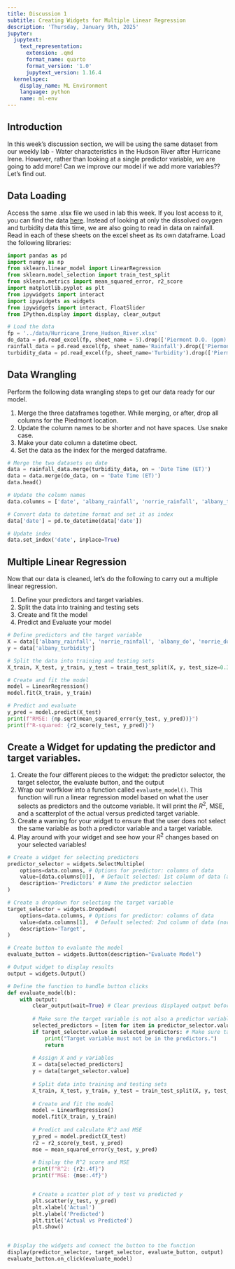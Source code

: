 ```yaml
---
title: Discussion 1
subtitle: Creating Widgets for Multiple Linear Regression
description: 'Thursday, January 9th, 2025'
jupyter:
  jupytext:
    text_representation:
      extension: .qmd
      format_name: quarto
      format_version: '1.0'
      jupytext_version: 1.16.4
  kernelspec:
    display_name: ML Environment
    language: python
    name: ml-env
---
```


## Introduction

In this week's discussion section, we will be using the same dataset from our weekly lab - Water characteristics in the Hudson River after Hurricane Irene. However, rather than looking at a single predictor variable, we are going to add more! Can we improve our model if we add more variables?? Let's find out. 

## Data Loading

Access the same .xlsx file we used in lab this week. If you lost access to it, you can find the data [here](https://docs.google.com/spreadsheets/d/1MsSf679OsQpt4y6btV3tLPf-i8_bdoTZ/edit?gid=511934884#gid=511934884). Instead of looking at only the dissolved oxygen and turbidity data this time, we are also going to read in data on rainfall. Read in each of these sheets on the excel sheet as its own dataframe. Load the following libraries: 

```python
import pandas as pd
import numpy as np
from sklearn.linear_model import LinearRegression
from sklearn.model_selection import train_test_split
from sklearn.metrics import mean_squared_error, r2_score
import matplotlib.pyplot as plt
from ipywidgets import interact
import ipywidgets as widgets
from ipywidgets import interact, FloatSlider
from IPython.display import display, clear_output
```

```python
# Load the data
fp = '../data/Hurricane_Irene_Hudson_River.xlsx'
do_data = pd.read_excel(fp, sheet_name = 5).drop(['Piermont D.O. (ppm)'], axis = 1)
rainfall_data = pd.read_excel(fp, sheet_name='Rainfall').drop(['Piermont  Rainfall Daily Accumulation (Inches)'], axis = 1)
turbidity_data = pd.read_excel(fp, sheet_name='Turbidity').drop(['Piermont Turbidity in NTU'], axis = 1)
```

## Data Wrangling
Perform the following data wrangling steps to get our data ready for our model. 


1. Merge the three dataframes together. While merging, or after, drop all columns for the Piedmont location. 
2. Update the column names to be shorter and not have spaces. Use snake case.
3. Make your date column a datetime obect.
4. Set the data as the index for the merged dataframe. 

```python
# Merge the two datasets on date
data = rainfall_data.merge(turbidity_data, on = 'Date Time (ET)')
data = data.merge(do_data, on = 'Date Time (ET)')
data.head()

# Update the column names 
data.columns = ['date', 'albany_rainfall', 'norrie_rainfall', 'albany_turbidity', 'norrie_turbidity','albany_do', 'norrie_do']

# Convert data to datetime format and set it as index
data['date'] = pd.to_datetime(data['date'])

# Update index
data.set_index('date', inplace=True)
```

## Multiple Linear Regression
Now that our data is cleaned, let's do the following to carry out a multiple linear regression. 

1. Define your predictors and target variables.
2. Split the data into training and testing sets
3. Create and fit the model
4. Predict and Evaluate your model

```python
# Define predictors and the target variable
X = data[['albany_rainfall', 'norrie_rainfall', 'albany_do', 'norrie_do']]  # Adjust as needed
y = data['albany_turbidity']

# Split the data into training and testing sets
X_train, X_test, y_train, y_test = train_test_split(X, y, test_size=0.3, random_state=42)

# Create and fit the model
model = LinearRegression()
model.fit(X_train, y_train)

# Predict and evaluate
y_pred = model.predict(X_test)
print(f"RMSE: {np.sqrt(mean_squared_error(y_test, y_pred))}")
print(f"R-squared: {r2_score(y_test, y_pred)}")
```

## Create a Widget for updating the predictor and target variables. 

1. Create the four different pieces to the widget: the predictor selector, the target selector, the evaluate button, and the output
2. Wrap our worfklow into a function called `evaluate_model()`. This function will run a linear regression model based on what the user selects as predictors and the outcome variable. It will print the $R^2$, MSE, and a scatterplot of the actual versus predicted target variable.
3. Create a warning for your widget to ensure that the user does not select the same variable as both a predictor variable and a target variable.
4. Play around with your widget and see how your $R^2$ changes based on your selected variables! 

```python
# Create a widget for selecting predictors
predictor_selector = widgets.SelectMultiple(
    options=data.columns, # Options for predictor: columns of data
    value=[data.columns[0]],  # Default selected: 1st column of data (albany_rainfall)
    description='Predictors' # Name the predictor selection
)

# Create a dropdown for selecting the target variable
target_selector = widgets.Dropdown(
    options=data.columns, # Options for predictor: columns of data
    value=data.columns[1],  # Default selected: 2nd column of data (norrie_rainfall)
    description='Target',
)

# Create button to evaluate the model
evaluate_button = widgets.Button(description="Evaluate Model")

# Output widget to display results
output = widgets.Output()

# Define the function to handle button clicks
def evaluate_model(b):
    with output:
        clear_output(wait=True) # Clear previous displayed output before running
        
        # Make sure the target variable is not also a predictor variable
        selected_predictors = [item for item in predictor_selector.value] # Pull out predictor values selected by user
        if target_selector.value in selected_predictors: # Make sure target variable is not also a predictor variable
            print("Target variable must not be in the predictors.")
            return
        
        # Assign X and y variables
        X = data[selected_predictors]
        y = data[target_selector.value]
        
        # Split data into training and testing sets
        X_train, X_test, y_train, y_test = train_test_split(X, y, test_size=0.3, random_state=42)
        
        # Create and fit the model
        model = LinearRegression()
        model.fit(X_train, y_train)
        
        # Predict and calculate R^2 and MSE
        y_pred = model.predict(X_test)
        r2 = r2_score(y_test, y_pred)
        mse = mean_squared_error(y_test, y_pred)
        
        # Display the R^2 score and MSE
        print(f"R^2: {r2:.4f}")
        print(f"MSE: {mse:.4f}")


        # Create a scatter plot of y test vs predicted y
        plt.scatter(y_test, y_pred) 
        plt.xlabel('Actual') 
        plt.ylabel('Predicted') 
        plt.title('Actual vs Predicted') 
        plt.show() 


# Display the widgets and connect the button to the function
display(predictor_selector, target_selector, evaluate_button, output)
evaluate_button.on_click(evaluate_model)
```
